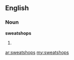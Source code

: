 ==English==
===Noun===
'''sweatshops'''
# {{plural of|[[sweatshop]]}}

[[ar:sweatshops]]
[[my:sweatshops]]